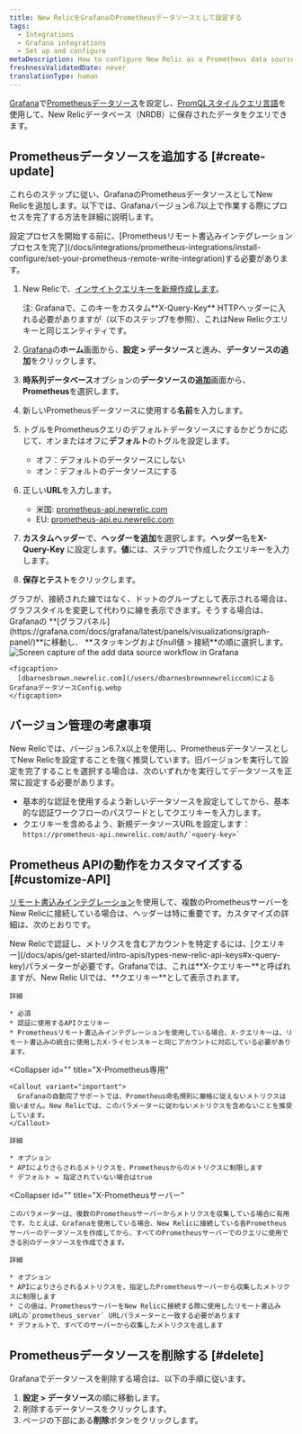 ```yaml
---
title: New RelicをGrafanaのPrometheusデータソースとして設定する
tags:
  - Integrations
  - Grafana integrations
  - Set up and configure
metaDescription: How to configure New Relic as a Prometheus data source for Grafana
freshnessValidatedDate: never
translationType: human
---
```



[Grafana](https://grafana.com/docs/grafana/latest/features/datasources/prometheus/)で[Prometheusデータソース](https://grafana.com/login)を設定し、[PromQLスタイルクエリ言語](/docs/integrations/prometheus-integrations/view-query-data/supported-promql-features)を使用して、New Relicデータベース（NRDB）に保存されたデータをクエリできます。

## Prometheusデータソースを追加する [#create-update]

これらのステップに従い、GrafanaのPrometheusデータソースとしてNew Relicを追加します。以下では、Grafanaバージョン6.7以上で作業する際にプロセスを完了する方法を詳細に説明します。

<Callout variant="important">
  設定プロセスを開始する前に、[Prometheusリモート書込みインテグレーションプロセスを完了](/docs/integrations/prometheus-integrations/install-configure/set-your-prometheus-remote-write-integration)する必要があります。
</Callout>

1. New Relicで、[インサイトクエリキーを新規作成します](/docs/apis/intro-apis/new-relic-api-keys/#insights-query-key)。

   <Callout variant="important">
     注: Grafanaで、このキーをカスタム**X-Query-Key** HTTPヘッダーに入れる必要がありますが（以下のステップ7を参照）、これはNew Relicクエリキーと同じエンティティです。
   </Callout>

2. [Grafana](https://grafana.com/login)の**ホーム**画面から、**設定 > データソース**と進み、**データソースの追加**をクリックします。

3. **時系列データベース**オプションの**データソースの追加**画面から、**Prometheus**を選択します。

4. 新しいPrometheusデータソースに使用する**名前**を入力します。

5. トグルをPrometheusクエリのデフォルトデータソースにするかどうかに応じて、オンまたはオフに**デフォルト**のトグルを設定します。

   * オフ：デフォルトのデータソースにしない
   * オン：デフォルトのデータソースにする

6. 正しい**URL**を入力します。

   * 米国: [prometheus-api.newrelic.com](https://prometheus-api.newrelic.com)
   * EU: [prometheus-api.eu.newrelic.com](https://prometheus-api.eu.newrelic.com)

7. **カスタムヘッダー**で、**ヘッダーを追加**を選択します。**ヘッダー**名を**X-Query-Key** に設定します。**値**には、ステップ1で作成したクエリキーを入力します。

8. **保存とテスト**をクリックします。

<Callout variant="tip">
  グラフが、接続された線ではなく、ドットのグループとして表示される場合は、グラフスタイルを変更して代わりに線を表示できます。そうする場合は、Grafanaの **[グラフパネル](https://grafana.com/docs/grafana/latest/panels/visualizations/graph-panel/)**に移動し、 **スタッキングおよびnull値 > 接続**の順に選択します。
</Callout>

<CollapserGroup>
  <Collapser
    id=""
    title="サンプル設定の画像"
  >
    <img
      title="Configure New Relic as a Prometheus data source for Grafana"
      alt="Screen capture of the add data source workflow in Grafana"
      src={moreintegrationsGrafanaDataSourceConfig}
    />

    <figcaption>
      [dbarnesbrown.newrelic.com](/users/dbarnesbrownnewreliccom)によるGrafanaデータソースConfig.webp
    </figcaption>
  </Collapser>
</CollapserGroup>

<InstallFeedback/>

## バージョン管理の考慮事項

New Relicでは、バージョン6.7.x以上を使用し、PrometheusデータソースとしてNew Relicを設定することを強く推奨しています。旧バージョンを実行して設定を完了することを選択する場合は、次のいずれかを実行してデータソースを正常に設定する必要があります。

* 基本的な認証を使用するよう新しいデータソースを設定してしてから、基本的な認証ワークフローのパスワードとしてクエリキーを入力します。
* クエリキーを含めるよう、新規データソースURLを設定します： `` https://prometheus-api.newrelic.com/auth/`<query-key>` ``

## Prometheus APIの動作をカスタマイズする [#customize-API]

[リモート書込みインテグレーション](/docs/integrations/prometheus-integrations/install-configure/set-your-prometheus-remote-write-integration)を使用して、複数のPrometheusサーバーをNew Relicに接続している場合は、ヘッダーは特に重要です。カスタマイズの詳細は、次のとおりです。

<CollapserGroup>
  <Collapser
    id=""
    title="X-Query-Key（クエリキー）"
  >
    New Relicで認証し、メトリクスを含むアカウントを特定するには、[クエリキー](/docs/apis/get-started/intro-apis/types-new-relic-api-keys#x-query-key)パラメーターが必要です。Grafanaでは、これは**X-クエリキー**と呼ばれますが、New Relic UIでは、**クエリキー**として表示されます。

    詳細

    * 必須
    * 認証に使用するAPIクエリキー
    * Prometheusリモート書込みインテグレーションを使用している場合、X-クエリキーは、リモート書込みの統合に使用したX-ライセンスキーと同じアカウントに対応している必要があります。
  </Collapser>

  <Collapser
    id=""
    title="X-Prometheus専用"
  >
    <Callout variant="important">
      Grafanaの自動完了サポートでは、Prometheus命名規則に厳格に従えないメトリクスは扱いません。New Relicでは、このパラメーターに従わないメトリクスを含めないことを推奨しています。
    </Callout>

    詳細

    * オプション
    * APIによりさらされるメトリクスを、Prometheusからのメトリクスに制限します
    * デフォルト = 指定されていない場合はtrue
  </Collapser>

  <Collapser
    id=""
    title="X-Prometheusサーバー"
  >
    このパラメーターは、複数のPrometheusサーバーからメトリクスを収集している場合に有用です。たとえば、Grafanaを使用している場合、New Relicに接続している各Prometheusサーバーのデータソースを作成してから、すべてのPrometheusサーバーでのクエリに使用できる別のデータソースを作成できます。

    詳細

    * オプション
    * APIによりさらされるメトリクスを、指定したPrometheusサーバーから収集したメトリクスに制限します
    * この値は、PrometheusサーバーをNew Relicに接続する際に使用したリモート書込みURLの`prometheus_server` URLパラメーターと一致する必要があります
    * デフォルトで、すべてのサーバーから収集したメトリクスを返します
  </Collapser>
</CollapserGroup>

## Prometheusデータソースを削除する [#delete]

Grafanaでデータソースを削除する場合は、以下の手順に従います。

1. **設定 > データソース**の順に移動します。
2. 削除するデータソースをクリックします。
3. ページの下部にある**削除**ボタンをクリックします。